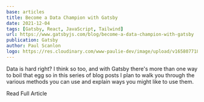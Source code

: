 ```yaml
---
base: articles
title: Become a Data Champion with Gatsby
date: 2021-12-04
tags: [Gatsby, React, JavaScript, Tailwind]
url: https://www.gatsbyjs.com/blog/become-a-data-champion-with-gatsby
publication: Gatsby
author: Paul Scanlon
logo: https://res.cloudinary.com/www-paulie-dev/image/upload/v1658077182/paulie.dev/Logos/gatsby-logo_dgbkjm.png
---
```


Data is hard right? I think so too, and with Gatsby there's more than one way to boil that egg so in this series of blog
posts I plan to walk you through the various methods you can use and explain ways you might like to use them.

<CtaExternal href='https://www.gatsbyjs.com/blog/become-a-data-champion-with-gatsby'>Read Full Article</CtaExternal>
